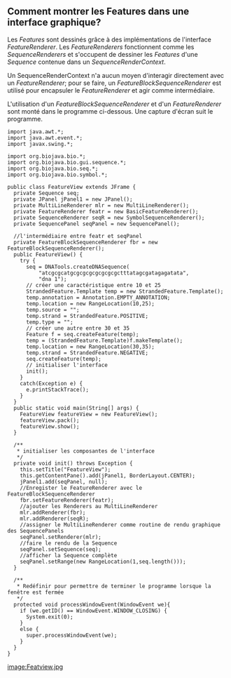 == Comment montrer les Features dans une interface graphique? ==

Les ''Features'' sont dessinés grâce à des implémentations de l'interface ''FeatureRenderer''. Les ''FeatureRenderers'' fonctionnent comme les ''SequenceRenderers'' et s'occupent de dessiner les ''Features'' d'une ''Sequence'' contenue dans un ''SequenceRenderContext''.

Un SequenceRenderContext n'a aucun moyen d'interagir directement avec un ''FeatureRenderer''; pour se faire, un ''FeatureBlockSequenceRenderer'' est utilisé pour encapsuler le ''FeatureRenderer'' et agir comme intermédiaire.

L'utilisation d'un ''FeatureBlockSequenceRenderer'' et d'un ''FeatureRenderer'' sont monté dans le programme ci-dessous. Une capture d'écran suit le programme.

<pre>
import java.awt.*;
import java.awt.event.*;
import javax.swing.*;

import org.biojava.bio.*;
import org.biojava.bio.gui.sequence.*;
import org.biojava.bio.seq.*;
import org.biojava.bio.symbol.*;

public class FeatureView extends JFrame {
  private Sequence seq;
  private JPanel jPanel1 = new JPanel();
  private MultiLineRenderer mlr = new MultiLineRenderer();
  private FeatureRenderer featr = new BasicFeatureRenderer();
  private SequenceRenderer seqR = new SymbolSequenceRenderer();
  private SequencePanel seqPanel = new SequencePanel();
  
  //l'intermédiaire entre featr et seqPanel
  private FeatureBlockSequenceRenderer fbr = new FeatureBlockSequenceRenderer();
  public FeatureView() {
    try {
      seq = DNATools.createDNASequence(
          "atcgcgcatgcgcgcgcgcgcgcgctttatagcgatagagatata",
          "dna 1");
      // créer une caractéristique entre 10 et 25
      StrandedFeature.Template temp = new StrandedFeature.Template();
      temp.annotation = Annotation.EMPTY_ANNOTATION;
      temp.location = new RangeLocation(10,25);
      temp.source = "";
      temp.strand = StrandedFeature.POSITIVE;
      temp.type = "";
      // créer une autre entre 30 et 35
      Feature f = seq.createFeature(temp);
      temp = (StrandedFeature.Template)f.makeTemplate();
      temp.location = new RangeLocation(30,35);
      temp.strand = StrandedFeature.NEGATIVE;
      seq.createFeature(temp);
      // initialiser l'interface
      init();
    }
    catch(Exception e) {
      e.printStackTrace();
    }
  }
  public static void main(String[] args) {
    FeatureView featureView = new FeatureView();
    featureView.pack();
    featureView.show();
  }
  
  /**
   * initialiser les composantes de l'interface
   */
  private void init() throws Exception {
    this.setTitle("FeatureView");
    this.getContentPane().add(jPanel1, BorderLayout.CENTER);
    jPanel1.add(seqPanel, null);
    //Enregister le FeatureRenderer avec le FeatureBlockSequenceRenderer
    fbr.setFeatureRenderer(featr);
    //ajouter les Renderers au MultiLineRenderer
    mlr.addRenderer(fbr);
    mlr.addRenderer(seqR);
    //assigner le MultiLineRenderer comme routine de rendu graphique des SequencePanels
    seqPanel.setRenderer(mlr);
    //faire le rendu de la Sequence
    seqPanel.setSequence(seq);
    //afficher la Sequence complète
    seqPanel.setRange(new RangeLocation(1,seq.length()));
  }
  
  /**
   * Redéfinir pour permettre de terminer le programme lorsque la fenêtre est fermée
   */
  protected void processWindowEvent(WindowEvent we){
    if (we.getID() == WindowEvent.WINDOW_CLOSING) {
      System.exit(0);
    }
    else {
      super.processWindowEvent(we);
    }
  }
}
</pre>

[[image:Featview.jpg]]